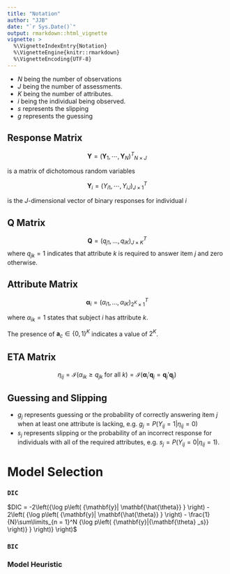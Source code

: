 ```yaml
---
title: "Notation"
author: "JJB"
date: "`r Sys.Date()`"
output: rmarkdown::html_vignette
vignette: >
  %\VignetteIndexEntry{Notation}
  %\VignetteEngine{knitr::rmarkdown}
  %\VignetteEncoding{UTF-8}
---
```


- $N$ being the number of observations
- $J$ being the number of assessments.
- $K$ being the number of attributes.
- $i$ being the individual being observed.
- $s$ represents the slipping
- $g$ represents the guessing

## Response Matrix

$$\mathbf{Y} = {\left( {{\mathbf{Y}_1}, \cdots ,{\mathbf{Y}_N}} \right)^T}_{N \times J}$$

is a matrix of dichotomous random variables

$$\mathbf{Y}_i = \left( {Y_{i1}, \cdots , Y_{iJ} }\right)_{J \times 1}^T$$

is the $J$-dimensional vector of binary responses for individual $i$

## Q Matrix


$$\mathbf{Q} =\left(q_{j1},\dots, q_{iK}\right)^T_{J \times K}$$ 
where $q_{jk}=1$ indicates that attribute $k$ is required to answer item $j$
and zero otherwise.

## Attribute Matrix

$$\mathbf{\alpha}_i=\left(\alpha_{i1},\dots,\alpha_{iK}\right)^T_{2^K \times 1}$$ 

where $\alpha_{ik}=1$ states that subject $i$ has attribute $k$. 

The presence of $\boldsymbol a_c\in \left\{0,1\right\}^K$ indicates a value of
$2^K$.


## ETA Matrix

$$\eta_{ij}=\mathcal {I} \left( \alpha_{ik}\geq q_{jk} \text{ for all $k$}\right)=\mathcal {I} \left(\mathbf{\alpha}_i'\mathbf{q}_j=\mathbf{q}_j'\mathbf{q}_j\right)$$

## Guessing and Slipping

- $g_j$ represents guessing or the probability of correctly answering item $j$
  when at least one attribute is lacking, e.g. $g_j=P\left(Y_{ij}=1|\eta_{ij}=0\right)$
- $s_j$ represents slipping or the probability of an incorrect response for
  individuals with all of the required attributes, e.g. $s_j=P\left(Y_{ij}=0|\eta_{ij}=1\right)$.
  
# Model Selection

### `DIC`

$DIC = -2\left({\log p\left( {\mathbf{y}| \mathbf{\hat{\theta}} } \right)  - 2\left( {\log p\left( {\mathbf{y}| \mathbf{\hat{\theta}} } \right) - \frac{1}{N}\sum\limits_{n = 1}^N {\log p\left( {\mathbf{y}|{\mathbf{\theta} _s}} \right)} } \right)} \right)$

### `BIC`

### Model Heuristic
